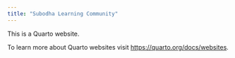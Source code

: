 ```yaml
---
title: "Subodha Learning Community"
---
```


This is a Quarto website.

To learn more about Quarto websites visit <https://quarto.org/docs/websites>.
